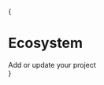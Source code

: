 
{

<div className="text-center">
  <h1 className="font-grotesk text-3xl mt-10 mb-4 text-[2.5rem] tracking-tight text-neutral-900 dark:text-neutral-200">
    Ecosystem
  </h1>
  <div className="hover:cursor-pointer inline-flex items-center rounded-md border border-transparent bg-[#e81899] px-5 py-3 text-base font-semibold text-white dark:text-neutral-100 hover:bg-[#d1168a] hover:no-underline hover:text-white">
    <Link
      href="https://github.com/taikoxyz/taiko-mono/issues/new?assignees=&labels=category.enhancement%2Cstatus.needs-triage&projects=&template=add_project.yml"
      target="_blank"
      rel="noopener noreferrer"
    >
      Add or update your project
    </Link>
  </div>
</div>
}

<EcosystemSection />
